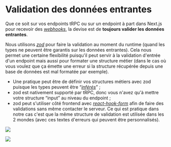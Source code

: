 # Validation des données entrantes

Que ce soit sur vos endpoints tRPC ou sur un endpoint à part dans Next.js pour recevoir des [_webhooks_](https://en.wikipedia.org/wiki/Webhook), la devise est de **toujours valider les données entrantes**.

Nous utilisons [_zod_](https://github.com/colinhacks/zod) pour faire la validation au moment du runtime (quand les types ne peuvent être garantis sur les données entrantes). Cela nous permet une certaine flexibilité puisqu'il peut servir à la validation d'entrée d'un endpoint mais aussi pour formater une structure métier (dans le cas où vous voulez que ça émette une erreur si la structure récupérée depuis une base de données est mal formatée par exemple).

- Une pratique peut être de définir vos structures métiers avec zod puisque les types peuvent être “[_inférés_](https://en.wikipedia.org/wiki/Type_inference)” ;
- zod est nativement supporté par tRPC, donc vous n'avez qu'à mettre votre structure “input” au niveau du endpoint ;
- zod peut s'utiliser côté frontend avec [_react-hook-form_](https://github.com/react-hook-form/react-hook-form) afin de faire des validations sans même contacter le serveur. Ce qui est pratique dans notre cas c'est que la même structure de validation est utilisée dans les 2 mondes (avec ces textes d'erreurs qui peuvent être personnalisés).

![](./zod-entity-sample.png)

![](./zod-action-sample.png)
